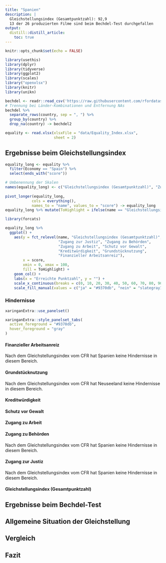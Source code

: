 ```yaml
---
title: "Spanien"
description: |
  Gleichstellungsindex (Gesamtpunktzahl): 92,9   
  13 der 26 produzierten Filme sind beim Bechdel-Test durchgefallen
output:
  distill::distill_article:
    toc: true
---
```


```r
knitr::opts_chunk$set(echo = FALSE)

library(usethis)
library(dplyr)
library(tidyverse)
library(ggplot2)
library(scales)
library("openxlsx")
library(knitr)
library(unikn)

bechdel <- readr::read_csv('https://raw.githubusercontent.com/rfordatascience/tidytuesday/master/data/2021/2021-03-09/movies.csv')
# Trennung bei Länder-Kombinationen und Entfernung NAs
bechdel %>%
  separate_rows(country, sep = ", ") %>%
  group_by(country) %>%
  drop_na(country) -> bechdel2

equality <- read.xlsx(xlsxFile = "data/Equality_Index.xlsx", 
                      sheet = 2)
```

## Ergebnisse beim Gleichstellungsindex
```r
equality_long <- equality %>%
  filter(Economy == "Spain") %>%
  select(ends_with("score"))

# Umbenennung der Skalen
names(equality_long) <- c("Gleichstellungsindex (Gesamtpunktzahl)", "Zugang zu Behörden", "Grundstücknutzung", "Zugang zur Justiz", "Finanzieller Arbeitsanreiz", "Kreditwürdigkeit", "Zugang zu Arbeit", "Schutz vor Gewalt")
  
pivot_longer(equality_long,
            cols = everything(),
            names_to = "name", values_to = "score") -> equality_long
equality_long %>% mutate(ToHighlight = ifelse(name == "Gleichstellungsindex (Gesamtpunktzahl)", "ja", "nein")) -> equality_long

library(forcats)

equality_long %>%
  ggplot() +
    aes(y = fct_relevel(name, "Gleichstellungsindex (Gesamtpunktzahl)", 
                        "Zugang zur Justiz", "Zugang zu Behörden", 
                        "Zugang zu Arbeit", "Schutz vor Gewalt", 
                        "Kreditwürdigkeit", "Grundstücknutzung", 
                        "Finanzieller Arbeitsanreiz"), 
        x = score, 
        xmin = 0, xmax = 100,
        fill = ToHighlight) +
    geom_col() +
    labs(x = "Erreichte Punktzahl", y = "") +
    scale_x_continuous(breaks = c(0, 10, 20, 30, 40, 50, 60, 70, 80, 90, 100)) +
    scale_fill_manual(values = c("ja" = "#9370db", "nein" = "slategray1"), guide = "none")
```



### Hindernisse 


```r
xaringanExtra::use_panelset()

xaringanExtra::style_panelset_tabs(
  active_foreground = "#9370db",
  hover_foreground = "gray"
)
```

:::l-body

::::: {.panelset}

::: {.panel}
#### Finanzieller Arbeitsanreiz {.panel-name}
Nach dem Gleichstellungsindex vom CFR hat Spanien keine Hindernisse in diesem Bereich.
:::

::: {.panel}
#### Grundstücknutzung {.panel-name}
Nach dem Gleichstellungsindex vom CFR hat Neuseeland keine Hindernisse in diesem Bereich.
:::

::: {.panel}
#### Kreditwürdigkeit {.panel-name}
:::

::: {.panel}
#### Schutz vor Gewalt {.panel-name}
:::

::: {.panel}
#### Zugang zu Arbeit {.panel-name}
:::

::: {.panel}
#### Zugang zu Behörden {.panel-name}
Nach dem Gleichstellungsindex vom CFR hat Spanien keine Hindernisse in diesem Bereich.
:::

::: {.panel}
#### Zugang zur Justiz {.panel-name}
Nach dem Gleichstellungsindex vom CFR hat Spanien keine Hindernisse in diesem Bereich.
:::

::: {.panel}
#### Gleichstellungsindex (Gesamtpunktzahl) {.panel-name}
:::

:::::

:::


## Ergebnisse beim Bechdel-Test
## Allgemeine Situation der Gleichstellung
## Vergleich
## Fazit
